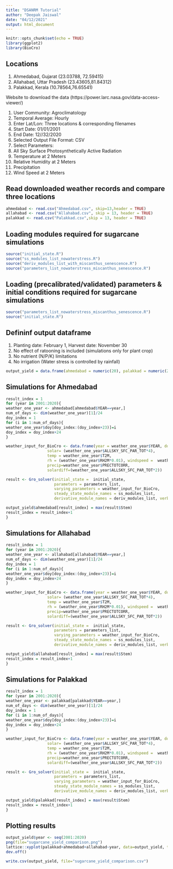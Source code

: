 ```yaml
---
title: "DSANRM Tutorial"
author: "Deepak Jaiswal"
date: "04/12/2021"
output: html_document
---
```


```r
knitr::opts_chunk$set(echo = TRUE)
library(ggplot2)
library(BioCro)
```

## Locations
1. Ahmedabad, Gujarat (23.03788, 72.59415) 
2. Allahabad, Uttar Pradesh (23.43605,81.84312)
3. Palakkad, Kerala (10.78564,76.65541)

Website to download the data (https://power.larc.nasa.gov/data-access-viewer/) 

1. User Community: Agroclimatology 
2. Temporal Average: Hourly
3. Enter Lat/Lon: Three locations & corresponding filenames
4. Start Date: 01/01/2001
5. End Date: 12//32/2020
6. Selected Output File Format: CSV
7. Select Parameters:
8. All Sky Surface Photosynthetically Active Radiation
9. Temperature at 2 Meters
10. Relative Humidity at 2 Meters
11. Precipitation
12. Wind Speed at 2 Meters

## Read downloaded weather records and compare three locations
```r
ahmedabad <- read.csv("Ahmedabad.csv", skip=13,header = TRUE)
allahabad <- read.csv("Allahabad.csv", skip = 13, header = TRUE)
palakkad <- read.csv("Palakkad.csv",skip = 13, header = TRUE)
```

## Loading modules required for sugarcane simulations
```r
source("initial_state.R")
source("ss_modules_list_nowaterstress.R")
source("deriv_modules_list_with_miscanthus_senescence.R")
source("parameters_list_nowaterstress_miscanthus_senescence.R")
```

## Loading (precalibrated/validated) parameters & initial conditions  required for sugarcane simulations
```r
source("parameters_list_nowaterstress_miscanthus_senescence.R")
source("initial_state.R")
```

## Defininf output dataframe
1. Planting date: February 1, Harvest date: November 30 
2. No effect of ratooning is included (simulations only for plant crop) 
3. No nutrient (N/P/K) limitations 
4. No irrigation (Water stress is controlled by rainfall) 
```r
output_yield = data.frame(ahmedabad = numeric(20), palakkad = numeric(20), allahabad = numeric(20))
```


## Simulations for Ahmedabad
```r
result_index = 1
for (year in 2001:2020){
weather_one_year <- ahmedabad[ahmedabad$YEAR==year,]
num_of_days <- dim(weather_one_year)[1]/24
doy_index = 1
for (i in 1:num_of_days){
weather_one_year$doy[doy_index:(doy_index+23)]=i
doy_index = doy_index+24
}

weather_input_for_BioCro <- data.frame(year = weather_one_year$YEAR, doy = weather_one_year$doy,hour=weather_one_year$HR,
                  solar= (weather_one_year$ALLSKY_SFC_PAR_TOT*4),
                  temp = weather_one_year$T2M,
                  rh = (weather_one_year$RH2M*0.01), windspeed =  weather_one_year$WS2M,
                  precip=weather_one_year$PRECTOTCORR,
                  solardiff=(weather_one_year$ALLSKY_SFC_PAR_TOT*2))

result <- Gro_solver(initial_state =  initial_state,
                     parameters = parameters_list,
                     varying_parameters = weather_input_for_BioCro,
                     steady_state_module_names = ss_modules_list,
                     derivative_module_names = deriv_modules_list, verbose = TRUE)

output_yield$ahmedabad[result_index] = max(result$Stem)
result_index = result_index+1
}

```


## Simulations for Allahabad
```r
result_index = 1
for (year in 2001:2020){
weather_one_year <- allahabad[allahabad$YEAR==year,]
num_of_days <- dim(weather_one_year)[1]/24
doy_index = 1
for (i in 1:num_of_days){
weather_one_year$doy[doy_index:(doy_index+23)]=i
doy_index = doy_index+24
}

weather_input_for_BioCro <- data.frame(year = weather_one_year$YEAR, doy = weather_one_year$doy,hour=weather_one_year$HR,
                  solar= (weather_one_year$ALLSKY_SFC_PAR_TOT*4),
                  temp = weather_one_year$T2M,
                  rh = (weather_one_year$RH2M*0.01), windspeed =  weather_one_year$WS2M,
                  precip=weather_one_year$PRECTOTCORR,
                  solardiff=(weather_one_year$ALLSKY_SFC_PAR_TOT*2))

result <- Gro_solver(initial_state =  initial_state,
                     parameters = parameters_list,
                     varying_parameters = weather_input_for_BioCro,
                     steady_state_module_names = ss_modules_list,
                     derivative_module_names = deriv_modules_list, verbose = TRUE)

output_yield$allahabad[result_index] = max(result$Stem)
result_index = result_index+1
}

```

## Simulations for Palakkad
```r
result_index = 1
for (year in 2001:2020){
weather_one_year <- palakkad[palakkad$YEAR==year,]
num_of_days <- dim(weather_one_year)[1]/24
doy_index = 1
for (i in 1:num_of_days){
weather_one_year$doy[doy_index:(doy_index+23)]=i
doy_index = doy_index+24
}

weather_input_for_BioCro <- data.frame(year = weather_one_year$YEAR, doy = weather_one_year$doy,hour=weather_one_year$HR,
                  solar= (weather_one_year$ALLSKY_SFC_PAR_TOT*4),
                  temp = weather_one_year$T2M,
                  rh = (weather_one_year$RH2M*0.01), windspeed =  weather_one_year$WS2M,
                  precip=weather_one_year$PRECTOTCORR,
                  solardiff=(weather_one_year$ALLSKY_SFC_PAR_TOT*2))

result <- Gro_solver(initial_state =  initial_state,
                     parameters = parameters_list,
                     varying_parameters = weather_input_for_BioCro,
                     steady_state_module_names = ss_modules_list,
                     derivative_module_names = deriv_modules_list, verbose = TRUE)

output_yield$palakkad[result_index] = max(result$Stem)
result_index = result_index+1
}

```


## Plotting results
```r
output_yield$year <- seq(2001:2020)
png(file="sugarcane_yield_comparison.png")
lattice::xyplot(palakkad+ahmedabad+allahabad~year, data=output_yield, type = "l", auto.key=TRUE)
dev.off()

write.csv(output_yield, file="sugarcane_yield_comparison.csv")

```



